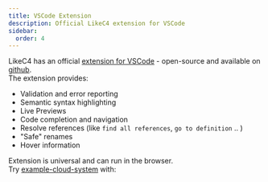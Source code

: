 ```yaml
---
title: VSCode Extension
description: Official LikeC4 extension for VSCode
sidebar:
  order: 4
---
```




LikeC4 has an official [extension for VSCode](https://marketplace.visualstudio.com/items?itemName=likec4.likec4-vscode) - open-source and available on [github](https://github.com/likec4/likec4/tree/develop/packages/vscode).  
The extension provides:

- Validation and error reporting
- Semantic syntax highlighting
- Live Previews
- Code completion and navigation 
- Resolve references (like `find all references`, `go to definition` .. )
- "Safe" renames
- Hover information

Extension is universal and can run in the browser.  
Try [example-cloud-system](https://github.dev/likec4/example-cloud-system) with:

<CardGrid>
<LinkCard
  title="github.dev"
  description="Open example project in the browser using github.dev"
  href="https://github.dev/likec4/example-cloud-system/blob/main/model.c4"
  target="_blank"
/>

<LinkCard
  title="vscode.dev"
  description="Open example project in the browser using vscode.dev"
  href="https://vscode.dev/github/likec4/example-cloud-system/blob/main/model.c4"
  target="_blank"
/>
</CardGrid>
